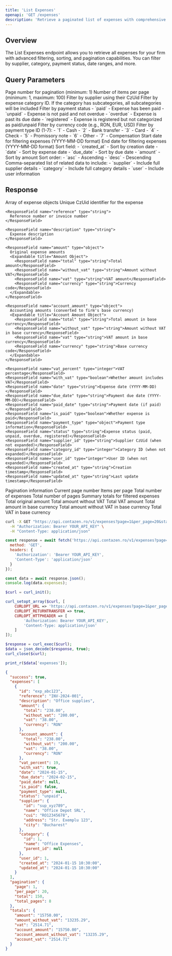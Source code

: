 ```yaml
---
title: 'List Expenses'
openapi: 'GET /expenses'
description: 'Retrieve a paginated list of expenses with comprehensive filtering options'
---
```


## Overview

The List Expenses endpoint allows you to retrieve all expenses for your firm with advanced filtering, sorting, and pagination capabilities. You can filter by supplier, category, payment status, date ranges, and more.

## Query Parameters

<ParamField query="page" type="integer" default="1">
  Page number for pagination (minimum: 1)
</ParamField>

<ParamField query="per_page" type="integer" default="50">
  Number of items per page (minimum: 1, maximum: 100)
</ParamField>

<ParamField query="supplier_id" type="string">
  Filter by supplier using their CzUid
</ParamField>

<ParamField query="category_id" type="integer">
  Filter by expense category ID. If the category has subcategories, all subcategories will be included
</ParamField>

<ParamField query="status" type="string">
  Filter by payment status
  - `paid` - Expense has been paid
  - `unpaid` - Expense is not paid and not overdue
  - `overdue` - Expense is past its due date
  - `registered` - Expense is registered but not categorized as paid/unpaid
</ParamField>

<ParamField query="currency" type="string">
  Filter by currency code (e.g., RON, EUR, USD)
</ParamField>

<ParamField query="payment_type" type="integer">
  Filter by payment type ID (1-7):
  - `1` - Cash
  - `2` - Bank transfer  
  - `3` - Card
  - `4` - Check
  - `5` - Promissory note
  - `6` - Other
  - `7` - Compensation
</ParamField>

<ParamField query="start_date" type="string" format="date">
  Start date for filtering expenses (YYYY-MM-DD format)
</ParamField>

<ParamField query="end_date" type="string" format="date">
  End date for filtering expenses (YYYY-MM-DD format)
</ParamField>

<ParamField query="sort" type="string" default="created_at">
  Sort field:
  - `created_at` - Sort by creation date
  - `date` - Sort by expense date
  - `due_date` - Sort by due date
  - `amount` - Sort by amount
</ParamField>

<ParamField query="order" type="string" default="desc">
  Sort order:
  - `asc` - Ascending
  - `desc` - Descending
</ParamField>

<ParamField query="expand" type="string">
  Comma-separated list of related data to include:
  - `supplier` - Include full supplier details
  - `category` - Include full category details
  - `user` - Include user information
</ParamField>

## Response

<ResponseField name="expenses" type="array">
  Array of expense objects
  
  <Expandable title="Expense Object Properties">
    <ResponseField name="id" type="string">
      Unique CzUid identifier for the expense
    </ResponseField>
    
    <ResponseField name="reference" type="string">
      Reference number or invoice number
    </ResponseField>
    
    <ResponseField name="description" type="string">
      Expense description
    </ResponseField>
    
    <ResponseField name="amount" type="object">
      Original expense amounts
      <Expandable title="Amount Object">
        <ResponseField name="total" type="string">Total amount</ResponseField>
        <ResponseField name="without_vat" type="string">Amount without VAT</ResponseField>
        <ResponseField name="vat" type="string">VAT amount</ResponseField>
        <ResponseField name="currency" type="string">Currency code</ResponseField>
      </Expandable>
    </ResponseField>
    
    <ResponseField name="account_amount" type="object">
      Accounting amounts (converted to firm's base currency)
      <Expandable title="Account Amount Object">
        <ResponseField name="total" type="string">Total amount in base currency</ResponseField>
        <ResponseField name="without_vat" type="string">Amount without VAT in base currency</ResponseField>
        <ResponseField name="vat" type="string">VAT amount in base currency</ResponseField>
        <ResponseField name="currency" type="string">Base currency code</ResponseField>
      </Expandable>
    </ResponseField>
    
    <ResponseField name="vat_percent" type="integer">VAT percentage</ResponseField>
    <ResponseField name="with_vat" type="boolean">Whether amount includes VAT</ResponseField>
    <ResponseField name="date" type="string">Expense date (YYYY-MM-DD)</ResponseField>
    <ResponseField name="due_date" type="string">Payment due date (YYYY-MM-DD)</ResponseField>
    <ResponseField name="paid_date" type="string">Payment date (if paid)</ResponseField>
    <ResponseField name="is_paid" type="boolean">Whether expense is paid</ResponseField>
    <ResponseField name="payment_type" type="object">Payment type information</ResponseField>
    <ResponseField name="status" type="string">Expense status (paid, unpaid, overdue, registered)</ResponseField>
    <ResponseField name="supplier_id" type="string">Supplier CzUid (when not expanded)</ResponseField>
    <ResponseField name="category_id" type="integer">Category ID (when not expanded)</ResponseField>
    <ResponseField name="user_id" type="integer">User ID (when not expanded)</ResponseField>
    <ResponseField name="created_at" type="string">Creation timestamp</ResponseField>
    <ResponseField name="updated_at" type="string">Last update timestamp</ResponseField>
  </Expandable>
</ResponseField>

<ResponseField name="pagination" type="object">
  Pagination information
  <Expandable title="Pagination Object">
    <ResponseField name="page" type="integer">Current page number</ResponseField>
    <ResponseField name="per_page" type="integer">Items per page</ResponseField>
    <ResponseField name="total" type="integer">Total number of expenses</ResponseField>
    <ResponseField name="total_pages" type="integer">Total number of pages</ResponseField>
  </Expandable>
</ResponseField>

<ResponseField name="totals" type="object">
  Summary totals for filtered expenses
  <Expandable title="Totals Object">
    <ResponseField name="amount" type="string">Total original amount</ResponseField>
    <ResponseField name="amount_without_vat" type="string">Total amount without VAT</ResponseField>
    <ResponseField name="vat" type="string">Total VAT amount</ResponseField>
    <ResponseField name="account_amount" type="string">Total amount in base currency</ResponseField>
    <ResponseField name="account_amount_without_vat" type="string">Total amount without VAT in base currency</ResponseField>
    <ResponseField name="account_vat" type="string">Total VAT in base currency</ResponseField>
  </Expandable>
</ResponseField>

<RequestExample>

```bash cURL
curl -X GET "https://api.contazen.ro/v1/expenses?page=1&per_page=20&status=unpaid&expand=supplier,category" \
  -H "Authorization: Bearer YOUR_API_KEY" \
  -H "Content-Type: application/json"
```

```javascript JavaScript
const response = await fetch('https://api.contazen.ro/v1/expenses?page=1&per_page=20&status=unpaid&expand=supplier,category', {
  method: 'GET',
  headers: {
    'Authorization': 'Bearer YOUR_API_KEY',
    'Content-Type': 'application/json'
  }
});

const data = await response.json();
console.log(data.expenses);
```

```php PHP
$curl = curl_init();

curl_setopt_array($curl, [
    CURLOPT_URL => 'https://api.contazen.ro/v1/expenses?page=1&per_page=20&status=unpaid&expand=supplier,category',
    CURLOPT_RETURNTRANSFER => true,
    CURLOPT_HTTPHEADER => [
        'Authorization: Bearer YOUR_API_KEY',
        'Content-Type: application/json'
    ]
]);

$response = curl_exec($curl);
$data = json_decode($response, true);
curl_close($curl);

print_r($data['expenses']);
```

</RequestExample>

<ResponseExample>

```json Response
{
  "success": true,
  "expenses": [
    {
      "id": "exp_abc123",
      "reference": "INV-2024-001",
      "description": "Office supplies",
      "amount": {
        "total": "238.00",
        "without_vat": "200.00",
        "vat": "38.00",
        "currency": "RON"
      },
      "account_amount": {
        "total": "238.00",
        "without_vat": "200.00",
        "vat": "38.00",
        "currency": "RON"
      },
      "vat_percent": 19,
      "with_vat": true,
      "date": "2024-01-15",
      "due_date": "2024-02-15",
      "paid_date": null,
      "is_paid": false,
      "payment_type": null,
      "status": "unpaid",
      "supplier": {
        "id": "sup_xyz789",
        "name": "Office Depot SRL",
        "cui": "RO12345678",
        "address": "Str. Exemplu 123",
        "city": "Bucharest"
      },
      "category": {
        "id": 1,
        "name": "Office Expenses",
        "parent_id": null
      },
      "user_id": 1,
      "created_at": "2024-01-15 10:30:00",
      "updated_at": "2024-01-15 10:30:00"
    }
  ],
  "pagination": {
    "page": 1,
    "per_page": 20,
    "total": 150,
    "total_pages": 8
  },
  "totals": {
    "amount": "15750.00",
    "amount_without_vat": "13235.29",
    "vat": "2514.71",
    "account_amount": "15750.00",
    "account_amount_without_vat": "13235.29",
    "account_vat": "2514.71"
  }
}
```

</ResponseExample>